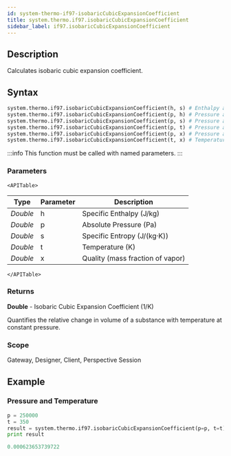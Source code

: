 ```yaml
---
id: system-thermo-if97-isobaricCubicExpansionCoefficient
title: system.thermo.if97.isobaricCubicExpansionCoefficient
sidebar_label: if97.isobaricCubicExpansionCoefficient
---
```



## Description

Calculates isobaric cubic expansion coefficient.

## Syntax

```python
system.thermo.if97.isobaricCubicExpansionCoefficient(h, s) # Enthalpy and Entropy
system.thermo.if97.isobaricCubicExpansionCoefficient(p, h) # Pressure and Enthalpy
system.thermo.if97.isobaricCubicExpansionCoefficient(p, s) # Pressure and Entropy
system.thermo.if97.isobaricCubicExpansionCoefficient(p, t) # Pressure and Temperature
system.thermo.if97.isobaricCubicExpansionCoefficient(p, x) # Pressure and Quality
system.thermo.if97.isobaricCubicExpansionCoefficient(t, x) # Temperature and Quality
```

:::info
This function must be called with named parameters.
:::

### Parameters

```mdx-code-block
<APITable>
```

| Type     | Parameter | Description                     |
| -------- | --------- | ------------------------------- |
| _Double_ | h         | Specific Enthalpy (J/kg)        |
| _Double_ | p         | Absolute Pressure (Pa)          |
| _Double_ | s         | Specific Entropy (J/(kg·K))     |
| _Double_ | t         | Temperature (K)                |
| _Double_ | x         | Quality (mass fraction of vapor) |
```mdx-code-block
</APITable>
```

### Returns
__Double__ - Isobaric Cubic Expansion Coefficient (1/K)

Quantifies the relative change in volume of a substance with temperature at constant pressure. 

### Scope
Gateway, Designer, Client, Perspective Session

## Example

### Pressure and Temperature
```python
p = 250000
t = 350
result = system.thermo.if97.isobaricCubicExpansionCoefficient(p=p, t=t)
print result
```

```python title="Result"
0.000623653739722
```